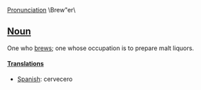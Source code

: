 [[Pronunciation]]
\Brew"er\
==[[Noun]]==
One who [[brew]]s; one whose occupation is to prepare malt
liquors.

====[[Translation]]s====
*[[Spanish]]: cervecero